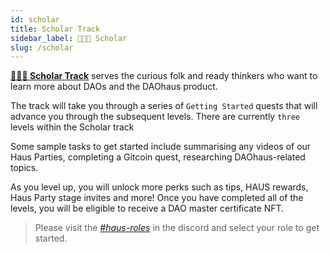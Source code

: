 ```yaml
---
id: scholar
title: Scholar Track
sidebar_label: 👩🏻‍🏫 Scholar 
slug: /scholar
--- 
```


[**👩🏻‍🏫 Scholar Track**](https://discord.gg/YEN6ph4xyx) 
serves the curious folk and ready thinkers who want to learn more about DAOs and the DAOhaus product.

The track will take you through a series of `Getting Started` quests that will advance you through the subsequent levels.  There are currently    `three` levels within the Scholar track

Some sample tasks to get started include summarising any videos of our Haus Parties, completing a Gitcoin quest, researching DAOhaus-related topics.

As you level up, you will unlock more perks such as tips, HAUS rewards, Haus Party stage invites and more! Once you have completed all of the levels, you will be eligible to receive a DAO master certificate NFT.

> Please visit the [*#haus-roles*](https://discord.gg/89TsbY4S9g) in the discord and select your role to get started. 